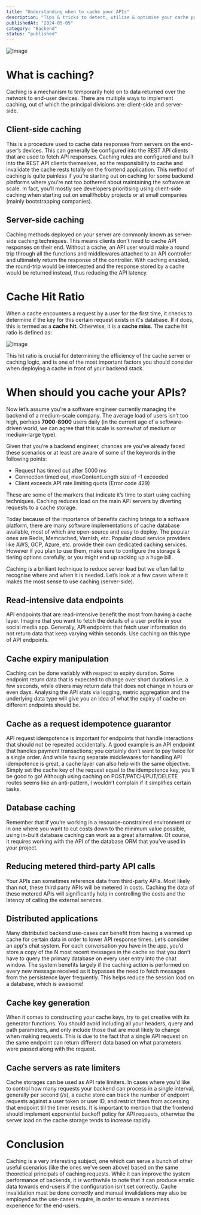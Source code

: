 ```yaml
---
title: "Understanding when to cache your APIs"
description: "Tips & tricks to detect, utilize & optimise your cache practices"
publishedAt: "2024-05-05"
category: "Backend"
status: "published"
---
```


![Image](/server-side-caching/cache-t.jpg)

# What is caching?

Caching is a mechanism to temporarily hold on to data returned over the network to end-user devices. There are multiple ways to implement caching, out of which the principal divisions are: client-side and server-side.

## Client-side caching

This is a procedure used to cache data responses from servers on the end-user’s devices. This can generally be configured into the REST API clients that are used to fetch API responses. Caching rules are configured and built into the REST API clients themselves, so the responsibility to cache and invalidate the cache rests totally on the frontend application. This method of caching is quite painless if you’re starting out on caching for some backend platforms where you’re not too bothered about maintaining the software at scale. In fact, you’ll mostly see developers prioritising using client-side caching when starting out on small/hobby projects or at small companies (mainly bootstrapping companies).

## Server-side caching

Caching methods deployed on your server are commonly known as server-side caching techniques. This means clients don't need to cache API responses on their end. Without a cache, an API user would make a round trip through all the functions and middlewares attached to an API controller and ultimately return the response of the controller. With caching enabled, the round-trip would be intercepted and the response stored by a cache would be returned instead, thus reducing the API latency. 

# Cache Hit Ratio

When a cache encounters a request by a user for the first time, it checks to determine if the key for this certain request exists in it's database. If it does, this is termed as a **cache hit**. Otherwise, it is a **cache miss**. The cache hit ratio is defined as:

![Image](/server-side-caching/cache.png)

This hit ratio is crucial for determining the efficiency of the cache server or caching logic, and is one of the most important factors you should consider when deploying a cache in front of your backend stack.

# When should you cache your APIs?

Now let’s assume you’re a software engineer currently managing the backend of a medium-scale company. The average load of users isn’t too high, perhaps **7000-8000** users daily (in the current age of a software-driven world, we can agree that this scale is somewhat of medium or medium-large type).

Given that you’re a backend engineer, chances are you’ve already faced these scenarios or at least are aware of some of the keywords in the following points: 

- Request has timed out after 5000 ms
- Connection timed out, maxContentLength size of -1 exceeded
- Client exceeds API rate limiting quota (Error code 429)

These are some of the markers that indicate it’s time to start using caching techniques. Caching reduces load on the main API servers by diverting requests to a cache storage.

Today because of the importance of benefits caching brings to a software platform, there are many software implementations of cache database available, most of which are open-source and easy to deploy. The popular ones are Redis, Memcached, Varnish, etc. Popular cloud service providers like AWS, GCP, Azure, etc. provide their own dedicated caching services. However if you plan to use them, make sure to configure the storage & tiering options carefully, or you might end up racking up a huge bill. 

Caching is a brilliant technique to reduce server load but we often fail to recognise where and when it is needed. Let’s look at a few cases where it makes the most sense to use caching (server-side).

## Read-intensive data endpoints

API endpoints that are read-intensive benefit the most from having a cache layer. Imagine that you want to fetch the details of a user profile in your social media app. Generally, API endpoints that fetch user information do not return data that keep varying within seconds. Use caching on this type of API endpoints.

## Cache expiry manipulation

Caching can be done variably with respect to expiry duration. Some endpoint return data that is expected to change over short durations i.e. a few seconds, while others may return data that does not change in hours or even days. Analysing the API stats via logging, metric aggregation and the underlying data type will give you an idea of what the expiry of cache on different endpoints should be.

## Cache as a request idempotence guarantor

API request idempotence is important for endpoints that handle interactions that should not be repeated accidentally. A good example is an API endpoint that handles payment transactions; you certainly don’t want to pay twice for a single order. And while having separate middlewares for handling API idempotence is great, a cache layer can also help with the same objective. Simply set the cache key of the request equal to the idempotence key, you’ll be good to go! Although using caching on POST/PATCH/PUT/DELETE routes seems like an anti-pattern, I wouldn’t complain if it simplifies certain tasks.

## Database caching

Remember that if you’re working in a resource-constrained environment or in one where you want to cut costs down to the minimum value possible, using in-built database caching can work as a great alternative. Of course, it requires working with the API of the database ORM that you’ve used in your project.

## Reducing metered third-party API calls

Your APIs can sometimes reference data from third-party APIs. Most likely than not, these third party APIs will be metered in costs. Caching the data of these metered APIs will significantly help in controlling the costs and the latency of calling the external services.

## Distributed applications

Many distributed backend use-cases can benefit from having a warmed up cache for certain data in order to lower API response times. Let’s consider an app's chat system. For each conversation you have in the app, you’d store a copy of the N most recent messages in the cache so that you don’t have to query the primary database on every user entry into the chat window. The system benefits largely if the caching action is performed on every new message received as it bypasses the need to fetch messages from the persistence layer frequently. This helps reduce the session load on a database, which is awesome!

## Cache key generation

When it comes to constructing your cache keys, try to get creative with its generator functions. You should avoid including all your headers, query and path parameters, and only include those that are most likely to change when making requests. This is due to the fact that a single API request on the same endpoint can return different data based on what parameters were passed along with the request.

## Cache servers as rate limiters

Cache storages can be used as API rate limiters. In cases where you'd like to control how many requests your backend can process in a single interval, generally per second (/s), a cache store can track the number of endpoint requests against a user token or user ID, and restrict them from accessing that endpoint till the timer resets. It is important to mention that the frontend should implement exponential backoff policy for API requests, otherwise the server load on the cache storage tends to increase rapidly.


# Conclusion

Caching is a very interesting subject, one which can serve a bunch of other useful scenarios (like the ones we've seen above) based on the same theoretical principals of caching requests. While it can improve the system performance of backends, it is worthwhile to note that it can produce erratic data towards end-users if the configuration isn't set correctly. Cache invalidation must be done correctly and manual invalidations may also be employed as the use-cases require, in order to ensure a seamless experience for the end-users.